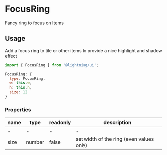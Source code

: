
# FocusRing

Fancy ring to focus on Items

## Usage

Add a focus ring to tile or other items to provide a nice highlight
and shadow effect

```js
import { FocusRing } from '@lightning/ui';

FocusRing: {
  type: FocusRing,
  w: this.w,
  h: this.h,
  size: 12
}
```

<Canvas>
  <Story id="focusring--basic" />
</Canvas>

### Properties

name|type|readonly|description
--|--|--|--
-|-|-|-
size|number|false|set width of the ring (even values only)

